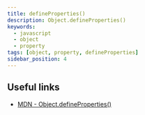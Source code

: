 ```yaml
---
title: defineProperties()
description: Object.defineProperties()
keywords:
  - javascript
  - object
  - property
tags: [object, property, defineProperties]
sidebar_position: 4
---
```


## Useful links

- [MDN - Object.defineProperties()](https://developer.mozilla.org/en-US/docs/Web/JavaScript/Reference/Global_Objects/Object/defineProperties)
